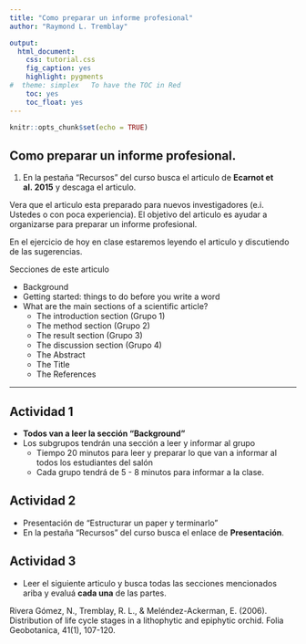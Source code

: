 ```yaml
---
title: "Como preparar un informe profesional"
author: "Raymond L. Tremblay"

output:
  html_document:
    css: tutorial.css
    fig_caption: yes
    highlight: pygments
#  theme: simplex   To have the TOC in Red
    toc: yes
    toc_float: yes
---
```


```r
knitr::opts_chunk$set(echo = TRUE)
```


## Como preparar un informe profesional.


1. En la pestaña "Recursos" del curso busca el articulo de **Ecarnot et al. 2015** y descaga el articulo.

Vera que el articulo esta preparado para nuevos investigadores (e.i. Ustedes o con poca experiencia).  El objetivo del articulo es ayudar a organizarse para preparar un informe profesional.  

En el ejercicio de hoy en clase estaremos leyendo el articulo y discutiendo de las sugerencias.

Secciones de este articulo

- Background
- Getting started: things to do before you write a word
- What are the main sections of a scientific article?
  - The introduction section (Grupo 1)
  - The method section (Grupo 2)
  - The result section (Grupo 3)
  - The discussion section (Grupo 4)
  - The Abstract 
  - The Title
  - The References


 
***
  
## Actividad 1

- **Todos van a leer la sección "Background"**
- Los subgrupos tendrán una sección a leer y informar al grupo 
  - Tiempo 20 minutos para leer y preparar lo que van a informar al todos los estudiantes del salón
  - Cada grupo tendrá de 5 - 8 minutos para informar a la clase.
  

## Actividad 2

- Presentación de "Estructurar un paper y terminarlo" 
- En la pestaña "Recursos" del curso busca el enlace de **Presentación**.


## Actividad 3

- Leer el siguiente articulo y busca todas las secciones mencionados ariba y evaluá **cada una** de las partes.

Rivera Gómez, N., Tremblay, R. L., & Meléndez-Ackerman, E. (2006). Distribution of life cycle stages in a lithophytic and epiphytic orchid. Folia Geobotanica, 41(1), 107-120.




